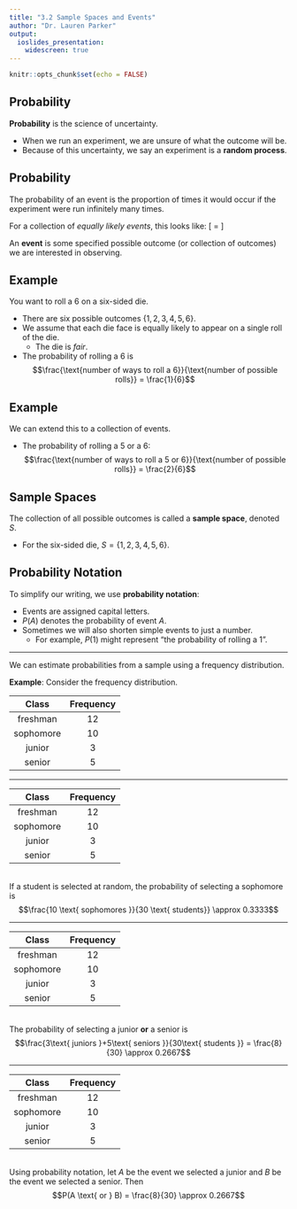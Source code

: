 ```yaml
---
title: "3.2 Sample Spaces and Events"
author: "Dr. Lauren Parker"
output:
  ioslides_presentation: 
    widescreen: true
---
```


```r
knitr::opts_chunk$set(echo = FALSE)
```

## Probability

**Probability** is the science of uncertainty. 

- When we run an experiment, we are unsure of what the outcome will be. 
- Because of this uncertainty, we say an experiment is a **random process**.

## Probability

The probability of an event is the proportion of times it would occur if the experiment were run infinitely many times. 

For a collection of *equally likely events*, this looks like:
\[
  \text{probability of event} = \frac{\text{number of ways event can occur}}{\text{number of possible outcomes}}
\]

An **event** is some specified possible outcome (or collection of outcomes) we are interested in observing. 

## Example

You want to roll a 6 on a six-sided die.

- There are six possible outcomes $\{1,2,3,4,5,6\}$. 
- We assume that each die face is equally likely to appear on a single roll of the die.
    - The die is *fair*.
- The probability of rolling a 6 is $$\frac{\text{number of ways to roll a 6}}{\text{number of possible rolls}} = \frac{1}{6}$$

## Example

We can extend this to a collection of events.

- The probability of rolling a 5 or a 6: $$\frac{\text{number of ways to roll a 5 or 6}}{\text{number of possible rolls}} = \frac{2}{6}$$

## Sample Spaces

The collection of all possible outcomes is called a **sample space**, denoted $S$. 

- For the six-sided die, $S=\{1,2,3,4,5,6\}$.

## Probability Notation

To simplify our writing, we use **probability notation**:

- Events are assigned capital letters.
- $P(A)$ denotes the probability of event $A$.
- Sometimes we will also shorten simple events to just a number. 
    - For example, $P(1)$ might represent "the probability of rolling a 1".

***

We can estimate probabilities from a sample using a frequency distribution.

**Example**: Consider the frequency distribution.

 | Class | Frequency | 
 | :-: | :-: |
 | freshman | 12 |
 | sophomore | 10 |
 | junior | 3 |
 | senior | 5 |

***

 | Class | Frequency | 
 | :-: | :-: |
 | freshman | 12 |
 | sophomore | 10 |
 | junior | 3 |
 | senior | 5 |

<br>
If a student is selected at random, the probability of selecting a sophomore is $$\frac{10 \text{ sophomores }}{30 \text{ students}} \approx 0.3333$$ 

***

 | Class | Frequency | 
 | :-: | :-: |
 | freshman | 12 |
 | sophomore | 10 |
 | junior | 3 |
 | senior | 5 |

<br>
The probability of selecting a junior **or** a senior is $$\frac{3\text{ juniors }+5\text{ seniors }}{30\text{ students }} = \frac{8}{30} \approx 0.2667$$

***

 | Class | Frequency | 
 | :-: | :-: |
 | freshman | 12 |
 | sophomore | 10 |
 | junior | 3 |
 | senior | 5 |

<br>
Using probability notation, let $A$ be the event we selected a junior and $B$ be the event we selected a senior. Then $$P(A \text{ or } B) = \frac{8}{30} \approx 0.2667$$